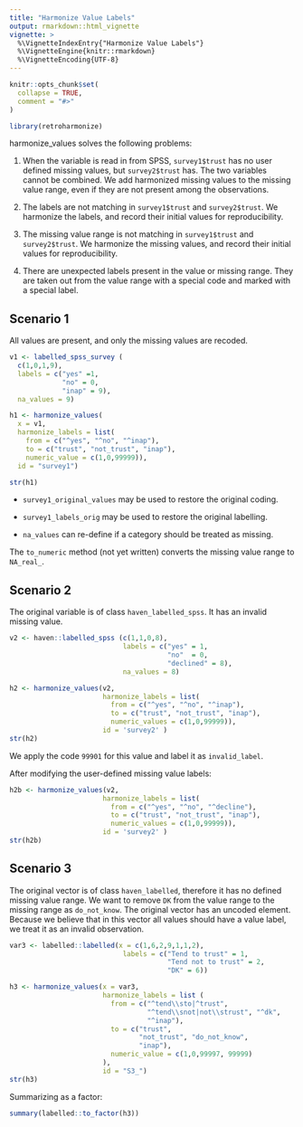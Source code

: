 ```yaml
---
title: "Harmonize Value Labels"
output: rmarkdown::html_vignette
vignette: >
  %\VignetteIndexEntry{"Harmonize Value Labels"}
  %\VignetteEngine{knitr::rmarkdown}
  %\VignetteEncoding{UTF-8}
---
```


```r
knitr::opts_chunk$set(
  collapse = TRUE,
  comment = "#>"
)
```

```r
library(retroharmonize)
```

harmonize_values solves the following problems:

1. When the variable is read in from SPSS, `survey1$trust` has no user defined missing values, but `survey2$trust` has. The two variables cannot be combined. We add harmonized missing values to the missing value range, even if they are not present among the observations.   

2. The labels are not matching in `survey1$trust` and `survey2$trust`. We harmonize the labels, and record their initial values for reproducibility.

3. The missing value range is not matching in `survey1$trust` and `survey2$trust`. We harmonize the missing values, and record their initial values for reproducibility.

4. There are unexpected labels present in the value or missing range.  They are taken out from the value range with a special code and marked with a special label.


## Scenario 1

All values are present, and only the missing values are recoded. 

```r
v1 <- labelled_spss_survey (
  c(1,0,1,9), 
  labels = c("yes" =1,
             "no" = 0,
             "inap" = 9),
  na_values = 9)

h1 <- harmonize_values(
  x = v1, 
  harmonize_labels = list(
    from = c("^yes", "^no", "^inap"), 
    to = c("trust", "not_trust", "inap"), 
    numeric_value = c(1,0,99999)), 
  id = "survey1")

str(h1)
```
* `survey1_original_values` may be used to restore the original coding.

* `survey1_labels_orig` may be used to restore the original labelling.

* `na_values` can re-define if a category should be treated as missing.

The `to_numeric` method (not yet written) converts the missing value range to `NA_real_`.

## Scenario 2

The original variable is of class `haven_labelled_spss`. It has an invalid missing value.

```r
v2 <- haven::labelled_spss (c(1,1,0,8), 
                            labels = c("yes" = 1,
                                       "no"  = 0,
                                       "declined" = 8),
                            na_values = 8)

h2 <- harmonize_values(v2, 
                       harmonize_labels = list(
                         from = c("^yes", "^no", "^inap"), 
                         to = c("trust", "not_trust", "inap"), 
                         numeric_values = c(1,0,99999)), 
                       id = 'survey2' )
str(h2)
```

We apply the code `99901` for this value and label it as `invalid_label`. 

After modifying the user-defined missing value labels:

```r
h2b <- harmonize_values(v2, 
                       harmonize_labels = list(
                         from = c("^yes", "^no", "^decline"), 
                         to = c("trust", "not_trust", "inap"), 
                         numeric_values = c(1,0,99999)), 
                       id = 'survey2' )
str(h2b)
```
## Scenario 3

The original vector is of class `haven_labelled`, therefore it has no defined missing value range. We want to remove `DK` from the value range to the missing range as `do_not_know`. The original vector has an uncoded element. Because we believe that in this vector all values should have a value label, we treat it as an invalid observation.

```r
var3 <- labelled::labelled(x = c(1,6,2,9,1,1,2), 
                            labels = c("Tend to trust" = 1, 
                                       "Tend not to trust" = 2, 
                                       "DK" = 6))

h3 <- harmonize_values(x = var3, 
                       harmonize_labels = list ( 
                         from = c("^tend\\sto|^trust",
                                  "^tend\\snot|not\\strust", "^dk",
                                  "^inap"), 
                         to = c("trust", 
                                "not_trust", "do_not_know", 
                                "inap"),
                         numeric_value = c(1,0,99997, 99999)
                       ), 
                       id = "S3_")
str(h3)
```

Summarizing as a factor:

```r
summary(labelled::to_factor(h3))
```

